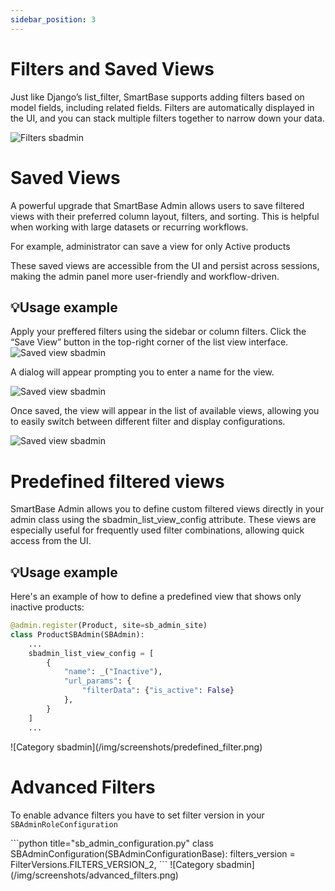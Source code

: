```yaml
---
sidebar_position: 3
---
```


# Filters and Saved Views
Just like Django’s list_filter, SmartBase supports adding filters based on model fields, including related fields.
Filters are automatically displayed in the UI, and you can stack multiple filters together to narrow down your data.

![Filters sbadmin](/img/screenshots/filters.png)

# Saved Views
A powerful upgrade that SmartBase Admin allows users to save filtered views with their preferred column layout, filters, and sorting.
This is helpful when working with large datasets or recurring workflows.

For example, administrator can save a view for only Active products

These saved views are accessible from the UI and persist across sessions, making the admin panel more user-friendly and workflow-driven.

## 💡Usage example

 Apply your preffered filters using the sidebar or column filters. Click the “Save View” button in the top-right corner of the list view interface.
![Saved view sbadmin](/img/screenshots/save_view_1.png)

 A dialog will appear prompting you to enter a name for the view.

![Saved view sbadmin](/img/screenshots/save_view_2.png)

 Once saved, the view will appear in the list of available views, allowing you to easily switch between different filter and display configurations.

![Saved view sbadmin](/img/screenshots/save_view_3.png)

# Predefined filtered views
SmartBase Admin allows you to define custom filtered views directly in your admin class using the sbadmin_list_view_config attribute. These views are especially useful for frequently used filter combinations, allowing quick access from the UI.
## 💡Usage example
Here's an example of how to define a predefined view that shows only inactive products:
<Tabs groupId="1">
<TabItem value="code" label="Code">
```python title="catalog/sb_admin.py"
@admin.register(Product, site=sb_admin_site)
class ProductSBAdmin(SBAdmin):
    ...
    sbadmin_list_view_config = [
        {
            "name": _("Inactive"),
            "url_params": {
                "filterData": {"is_active": False}
            },
        }
    ]
    ...
```
</TabItem>
<TabItem value="list" label="Result">
![Category sbadmin](/img/screenshots/predefined_filter.png)
</TabItem>

</Tabs>

# Advanced Filters
To enable advance filters you have to set filter version in your `SBAdminRoleConfiguration`

<Tabs groupId="2">
<TabItem value="code" label="Code">
```python title="sb_admin_configuration.py"
class SBAdminConfiguration(SBAdminConfigurationBase):
    filters_version = FilterVersions.FILTERS_VERSION_2,
```

</TabItem>
<TabItem value="list" label="Result">
![Category sbadmin](/img/screenshots/advanced_filters.png)
</TabItem>

</Tabs>

